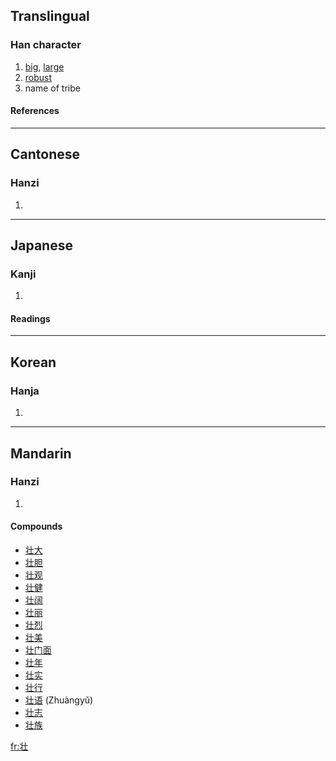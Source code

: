 {{see|壯}}

==Translingual==
===Han character===
{{Han char|rn=33|rad=士|as=03|sn=6|four=|canj=中一土 (LMG)}}
# [[big]], [[large]]
# [[robust]]
# name of tribe
====References====
{{Han ref|kx=0243.011|dkj=05642|dj=0483.020|hdz=10420.060|uh=58EE|ud=22766}}
----
==Cantonese==
===Hanzi===
{{yue-hanzi|jyut=|y=jong3}}
# {{defn|Cantonese}}
----
==Japanese==
===Kanji===
{{ja-kanji|grade=c|rs=士03}}
# {{defn|Japanese}} 
====Readings====
{{ja-readings|on=[[そう]] (sō)|kun=[[さかん]] (sakan)}}
----
==Korean==
===Hanja===
{{ko-hanja|hangeul=[[장]]|rv=jang|mr=chang}}
# {{defn|Korean}}
----
==Mandarin==
===Hanzi===
{{cmn-hanzi|tra=壯|pin=[[zhuàng]] (zhuang4)|wg=chuang<sup>4</sup>}}
# {{defn|Mandarin}}

====Compounds====
*[[壮大]]
*[[壮胆]]
*[[壮观]]
*[[壮健]]
*[[壮阔]]
*[[壮丽]]
*[[壮烈]]
*[[壮美]]
*[[壮门面]]
*[[壮年]]
*[[壮实]]
*[[壮行]]
*[[壮语]] (Zhuàngyǔ)
*[[壮志]]
*[[壮族]]

[[fr:壮]]